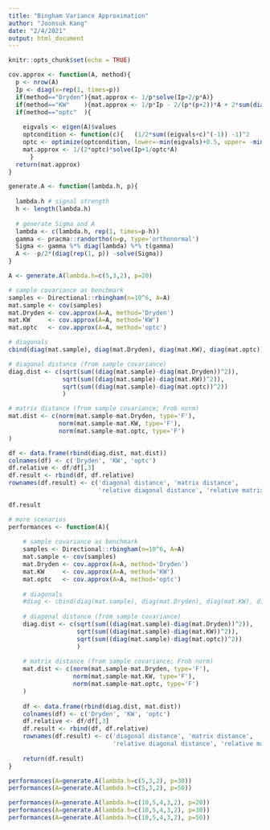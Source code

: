 ```yaml
---
title: "Bingham Variance Approximation"
author: "Joonsuk Kang"
date: "2/4/2021"
output: html_document
---
```


```r
knitr::opts_chunk$set(echo = TRUE)
```


```r
cov.approx <- function(A, method){
  p <- nrow(A)
  Ip <- diag(x=rep(1, times=p))
  if(method=="Dryden"){mat.approx <- 1/p*solve(Ip+2/p*A)}
  if(method=="KW"    ){mat.approx <- 1/p*Ip - 2/(p*(p+2))*A + 2*sum(diag(A))/(p^2*(p+2))*Ip}
  if(method=="optc"  ){
    
    eigvals <- eigen(A)$values
    optcondition <- function(c){   (1/2*sum((eigvals+c)^(-1)) -1)^2    }
    optc <- optimize(optcondition, lower=-min(eigvals)+0.5, upper= -min(eigvals)+p/2)$minimum
    mat.approx <- 1/(2*optc)*solve(Ip+1/optc*A)
      }
  return(mat.approx)
}
```


```r
generate.A <- function(lambda.h, p){
  
  lambda.h # signal strength
  h <- length(lambda.h) 
  
  # generate Sigma and A
  lambda <- c(lambda.h, rep(1, times=p-h))
  gamma <- pracma::randortho(n=p, type='orthonormal')
  Sigma <- gamma %*% diag(lambda) %*% t(gamma)
  A <- -p/2*(diag(rep(1, p)) -solve(Sigma))
}

```


```r
A <- generate.A(lambda.h=c(5,3,2), p=20)

# sample covariance as benchmark
samples <- Directional::rbingham(n=10^6, A=A)
mat.sample <- cov(samples)
mat.Dryden <- cov.approx(A=A, method='Dryden')
mat.KW     <- cov.approx(A=A, method='KW')
mat.optc   <- cov.approx(A=A, method='optc')

# diagonals
cbind(diag(mat.sample), diag(mat.Dryden), diag(mat.KW), diag(mat.optc))

# diagonal distance (from sample covariance)
diag.dist <- c(sqrt(sum((diag(mat.sample)-diag(mat.Dryden))^2)),
               sqrt(sum((diag(mat.sample)-diag(mat.KW))^2)),
               sqrt(sum((diag(mat.sample)-diag(mat.optc))^2))
               )

# matrix distance (from sample covariance; Frob norm)
mat.dist <- c(norm(mat.sample-mat.Dryden, type='F'),
              norm(mat.sample-mat.KW, type='F'),
              norm(mat.sample-mat.optc, type='F')
)

df <- data.frame(rbind(diag.dist, mat.dist))
colnames(df) <- c('Dryden', 'KW', 'optc')
df.relative <- df/df[,3]
df.result <- rbind(df, df.relative)
rownames(df.result) <- c('diagonal distance', 'matrix distance', 
                         'relative diagonal distance', 'relative matrix distance')

df.result
```


```r
# more scenarios
performances <- function(A){
  
    # sample covariance as benchmark
    samples <- Directional::rbingham(n=10^6, A=A)
    mat.sample <- cov(samples)
    mat.Dryden <- cov.approx(A=A, method='Dryden')
    mat.KW     <- cov.approx(A=A, method='KW')
    mat.optc   <- cov.approx(A=A, method='optc')
    
    # diagonals
    #diag <- cbind(diag(mat.sample), diag(mat.Dryden), diag(mat.KW), diag(mat.optc))
    
    # diagonal distance (from sample covariance)
    diag.dist <- c(sqrt(sum((diag(mat.sample)-diag(mat.Dryden))^2)),
                   sqrt(sum((diag(mat.sample)-diag(mat.KW))^2)),
                   sqrt(sum((diag(mat.sample)-diag(mat.optc))^2))
                   )
    
    # matrix distance (from sample covariance; Frob norm)
    mat.dist <- c(norm(mat.sample-mat.Dryden, type='F'),
                  norm(mat.sample-mat.KW, type='F'),
                  norm(mat.sample-mat.optc, type='F')
    )
    
    df <- data.frame(rbind(diag.dist, mat.dist))
    colnames(df) <- c('Dryden', 'KW', 'optc')
    df.relative <- df/df[,3]
    df.result <- rbind(df, df.relative)
    rownames(df.result) <- c('diagonal distance', 'matrix distance', 
                             'relative diagonal distance', 'relative matrix distance')
    
    return(df.result)
}

performances(A=generate.A(lambda.h=c(5,3,2), p=30))
performances(A=generate.A(lambda.h=c(5,3,2), p=50))

performances(A=generate.A(lambda.h=c(10,5,4,3,2), p=20))
performances(A=generate.A(lambda.h=c(10,5,4,3,2), p=30))
performances(A=generate.A(lambda.h=c(10,5,4,3,2), p=50))
```


